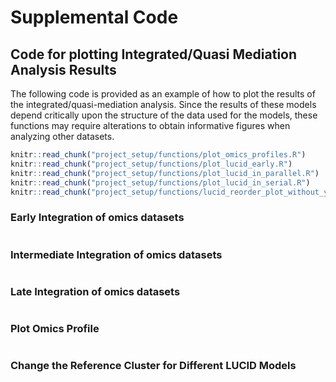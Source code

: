 # Supplemental Code {#sec-code}

## Code for plotting Integrated/Quasi Mediation Analysis Results

The following code is provided as an example of how to plot the results of 
the integrated/quasi-mediation analysis. Since the results of these models depend critically upon the structure of the data used for the models, these functions may require alterations to obtain informative figures when analyzing other datasets. 

```r
knitr::read_chunk("project_setup/functions/plot_omics_profiles.R")
knitr::read_chunk("project_setup/functions/plot_lucid_early.R")
knitr::read_chunk("project_setup/functions/plot_lucid_in_parallel.R")
knitr::read_chunk("project_setup/functions/plot_lucid_in_serial.R")
knitr::read_chunk("project_setup/functions/lucid_reorder_plot_without_y.R")
```

### Early Integration of omics datasets {#sec-code_plot_lucid_early}
```r
```

### Intermediate Integration of omics datasets {#sec-code_plot_lucid_int}
```r
```

### Late Integration of omics datasets {#sec-code_plot_lucid_late}
```r
```

### Plot Omics Profile {#sec-code_plot_omics_profiles}
```r
```

### Change the Reference Cluster for Different LUCID Models
```r
```